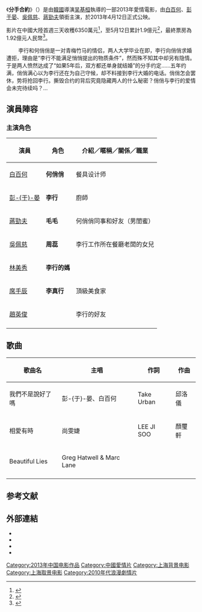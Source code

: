 {{refimprove|time=2013-12-06T13:18:49+00:00}}
{{Infobox Film
|片名        = 分手合約
|电影原名    = A Wedding Invitation
|图像        = A Wedding Invitation.jpg
|图像说明    = 電影海報
|导演        = 吴基桓
|监制        = 
|制片        = 
|编剧        = 秦海燕<br />崔汉基<br />阿美<br />郭菲菲
|剧本        = 
|原著        = 
|主演        = [[白百何|白百何]]、[[吳佩慈|吳佩慈]]、[[彭于晏|彭于晏]]、[[蔣勁夫|蔣勁夫]]、[[林美秀|林美秀]]
|分級        = [[電影分級制度|普遍級]]
|主题曲      = 
|片头曲      = 
|片尾曲      = 
|配乐        = 
|摄影        = 
|剪辑        = 
|制片商      = 
|发行商      = [[華策影視|華策影視]]
|上映日期    = {{flagicon|PRC}}{{film date|2013|04|12}}<br />{{flagicon|HK}}{{film date|2013|06|06}}<br />{{flagicon|KOR}}{{film date|2013|06|20}}<br />{{flagicon|TWN}}2014年3月14日

|片长        = 
|产地        = {{PRC}}
|语言        = [[漢语|漢语]]、[[台語|台語]] 
|预算        = 
|票房        = 
|前集        = 
|续集        = 
|中国大陆片名= 
|港澳片名    = 
|新马片名    = 
|台湾片名    = 
}}
《'''分手合約'''》（{{lang-en|'''A Wedding Invitation'''}}）是由[[韓國|韓國]]導演[[吴基桓|吴基桓]]執導的一部2013年愛情電影，由[[白百何|白百何]]、[[彭于晏|彭于晏]]、[[吳佩慈|吳佩慈]]、[[蔣勁夫|蔣勁夫]]領銜主演，於2013年4月12日正式公映。

影片在中國大陸首週三天收穫6350萬元<ref>{{cite web | title=中国电影报2013年4月16日新浪微博 | url=http://weibo.com/2304129841/zspnwt7cV | date=2013-04-16 | accessdate=2013-12-13 | archive-date=2020-06-20 | archive-url=https://web.archive.org/web/20200620225553/https://www.weibo.com/2304129841/zspnwt7cV | dead-url=no }}</ref>，至5月12日累計1.9億元<ref>{{cite web | title=中国电影报2013年5月14日新浪微博 | url=http://weibo.com/2304129841/zwG5HrI62 | date=2013-05-14 | accessdate=2013-12-13 | archive-date=2020-06-21 | archive-url=https://web.archive.org/web/20200621004452/https://www.weibo.com/2304129841/zwG5HrI62 | dead-url=no }}</ref>，最終票房為1.92億元人民幣<ref>{{cite web | title=《分手合约》艺恩主页 | url=http://m.entgroup.cn/612420/ | publisher=艺恩网 | accessdate=2013-12-13 | archive-date=2014-08-16 | archive-url=https://web.archive.org/web/20140816164140/http://m.entgroup.cn/612420/ | dead-url=no }}</ref>。

　　
李行和何俏俏是一对青梅竹马的情侣，两人大学毕业在即，李行向俏俏求婚遭拒，理由是“李行不能满足悄悄提出的物质条件”，然而殊不知其中却另有隐情。于是两人愤然达成了“如果5年后，双方都还单身就结婚”的分手约定……五年约满，俏俏满心以为李行还在为自己守候，却不料接到李行大婚的电话。俏俏怎会罢休，势将抢回李行。撕毁合约的背后究竟隐藏两人的什么秘密？俏俏与李行的爱情会未完待续吗？...

==演員陣容==
===主演角色===
{| class="wikitable" width="60%"
|- bgcolor="#CCCCCC"
! 演員 !! 角色 !! 介紹／暱稱／關係／職業 
|-
|[[白百何|白百何]] || '''何俏俏''' || 餐具设计师
|-
|[[彭于晏|彭-{于}-晏]] || '''李行''' || 廚師
|-
|[[蔣勁夫|蔣勁夫]] || '''毛毛''' || 何俏俏同事和好友（男閨蜜）
|-
|[[吳佩慈|吳佩慈]] || '''周蕊''' || 李行工作所在餐廳老闆的女兒
|-
|[[林美秀|林美秀]] || '''李行的媽''' ||
|-
|[[席手辰|席手辰]] || '''李真行''' || 頂級美食家
|-
|[[趙英俊|趙英俊]] || ''' '''|| 李行的好友
|-
|}

== 歌曲 ==
{| class="wikitable" width="60%"
|- bgcolor="#22CC22"
! 歌曲名 !! 主唱 !! 作詞 !! 作曲
|-
| 我們不是說好了嗎 || 彭-{于}-晏、白百何 || Take Urban || 邱洛儀
|-
| 相愛有時 || 尚雯婕 || LEE JI SOO || 顏璽軒
|-
| Beautiful Lies || Greg Hatwell & Marc Lane || || 
|-
|}

==参考文献==
{{reflist}}

== 外部連結 ==
*{{Sinaweibo|3199043793}}
*{{imdb title|2910520}}
*{{Rotten Tomatoes|a_wedding_invitation_2013}}
*{{douban}}

{{DEFAULTSORT:BA}}
[[Category:2013年中国电影作品|Category:2013年中国电影作品]]
[[Category:中國愛情片|Category:中國愛情片]]
[[Category:上海背景电影|Category:上海背景电影]]
[[Category:上海取景电影|Category:上海取景电影]]
[[Category:2010年代浪漫劇情片|Category:2010年代浪漫劇情片]]